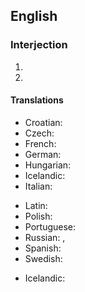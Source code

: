 ==English==

===Interjection===
{{en-intj|pos=[[God]] [[bless]] [[you]]!}}

# {{non-gloss definition|Short for '''May God [[bless you]]'''; said as a short prayer for the recipient.}}
# {{non-gloss definition|Said to somebody who has [[sneeze]]d, as a rhetorical response.}}

====Translations====
{{trans-top|said as a short prayer for the recipient}}
* Croatian: {{t|hr|Bog te blagoslovio}}
* Czech: {{t|cs|Bůh ti žehnej}}
* French: {{t|fr|Que Dieu te bénisse}}
* German: {{t|de|Gott segne dich}}
* Hungarian: {{t|hu|Áldjon meg az Isten}}
* Icelandic: {{t|is|Guð blessi þig}}
* Italian: {{t|it|Dio ti benedica}}
{{trans-mid}}
* Latin: {{t|la|Deus te benedicat}} 
* Polish: {{t|pl|Niech cię Bóg błogosławi}}
* Portuguese: {{t|pt|Deus te abençoe}}
* Russian: {{t|ru|Да благословит тебя Господь}}, {{t|ru|Да благословит тебя Бог}}
* Spanish: {{t|es|Dios te bendiga}}
* Swedish: {{t|se|Gud välsigne dig}}
{{trans-bottom}}
{{trans-top|said to somebody who has sneezed}}
* Icelandic: {{t|is|Guð blessi þig}}
{{trans-mid}}
{{trans-bottom}}